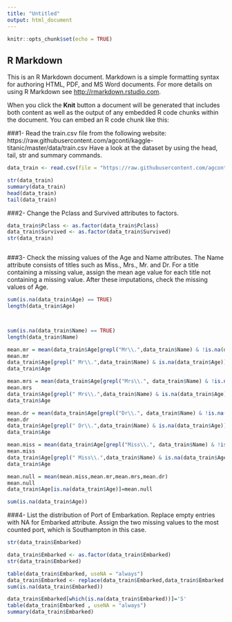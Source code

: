 ---
title: "Untitled"
output: html_document
---

```{r setup, include=FALSE}
knitr::opts_chunk$set(echo = TRUE)
```

## R Markdown

This is an R Markdown document. Markdown is a simple formatting syntax for authoring HTML, PDF, and MS Word documents. For more details on using R Markdown see <http://rmarkdown.rstudio.com>.

When you click the **Knit** button a document will be generated that includes both content as well as the output of any embedded R code chunks within the document. You can embed an R code chunk like this:

###1- Read the train.csv file from the following website:
https://raw.githubusercontent.com/agconti/kaggle-titanic/master/data/train.csv
Have a look at the dataset by using the head, tail, str and summary commands.

```{r}

data_train <- read.csv(file = "https://raw.githubusercontent.com/agconti/kaggle-titanic/master/data/train.csv", sep = ",", header = TRUE)

str(data_train)
summary(data_train)
head(data_train)
tail(data_train)

```



###2- Change the Pclass and Survived attributes to factors.
```{r}

data_train$Pclass <- as.factor(data_train$Pclass)
data_train$Survived <- as.factor(data_train$Survived)
str(data_train)



```

###3- Check the missing values of the Age and Name attributes. The Name attribute consists
of titles such as Miss., Mrs., Mr. and Dr. For a title containing a missing value, assign
the mean age value for each title not containing a missing value. After these imputations,
check the missing values of Age.
```{r}

sum(is.na(data_train$Age) == TRUE)
length(data_train$Age)



sum(is.na(data_train$Name) == TRUE)
length(data_train$Name)

```


```{r}
mean.mr = mean(data_train$Age[grepl("Mr\\.",data_train$Name) & !is.na(data_train$Age)])
mean.mr
data_train$Age[grepl(" Mr\\.",data_train$Name) & is.na(data_train$Age)]=mean.mr
data_train$Age
```

```{r}
mean.mrs = mean(data_train$Age[grepl("Mrs\\.", data_train$Name) & !is.na(data_train$Age)])
mean.mrs
data_train$Age[grepl(" Mrs\\.",data_train$Name) & is.na(data_train$Age)]=mean.mrs
data_train$Age

```

```{r}
mean.dr = mean(data_train$Age[grepl("Dr\\.", data_train$Name) & !is.na(data_train$Age)])
mean.dr
data_train$Age[grepl(" Dr\\.",data_train$Name) & is.na(data_train$Age)]=mean.dr
data_train$Age
```



```{r}


mean.miss = mean(data_train$Age[grepl("Miss\\.", data_train$Name) & !is.na(data_train$Age)])
mean.miss
data_train$Age[grepl(" Miss\\.",data_train$Name) & is.na(data_train$Age)]=mean.miss
data_train$Age
```

```{r}
mean.null = mean(mean.miss,mean.mr,mean.mrs,mean.dr)
mean.null
data_train$Age[is.na(data_train$Age)]=mean.null
```


```{r}
sum(is.na(data_train$Age))

```

###4- List the distribution of Port of Embarkation. Replace empty entries with NA for Embarked attribute. Assign the two missing values to the most counted port, which is Southampton in this case.

```{r}
str(data_train$Embarked)

data_train$Embarked <- as.factor(data_train$Embarked)
str(data_train$Embarked)

table(data_train$Embarked, useNA = "always")
data_train$Embarked <- replace(data_train$Embarked,data_train$Embarked == "", NA)
sum(is.na(data_train$Embarked))

data_train$Embarked[which(is.na(data_train$Embarked))]='S'
table(data_train$Embarked , useNA = "always")
summary(data_train$Embarked)


```





